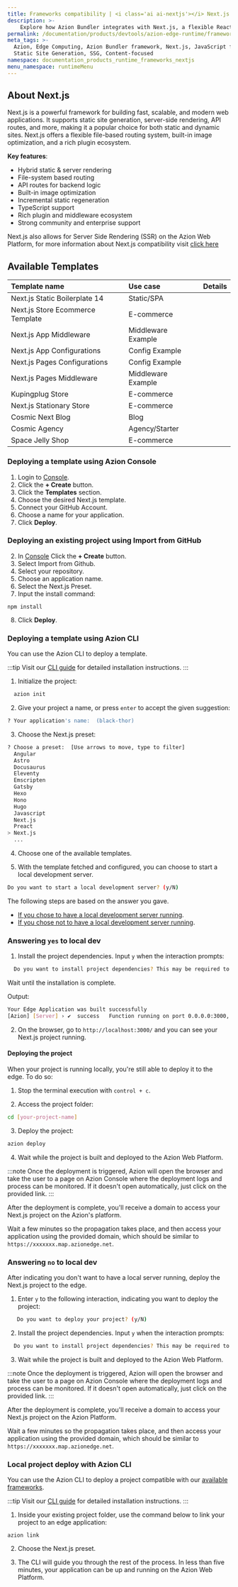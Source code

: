 ```yaml
---
title: Frameworks compatibility | <i class='ai ai-nextjs'></i> Next.js
description: >-
    Explore how Azion Bundler integrates with Next.js, a flexible React framework for building high-performance full-stack web applications.
permalink: /documentation/products/devtools/azion-edge-runtime/frameworks-compatibility/nextjs/
meta_tags: >-
  Azion, Edge Computing, Azion Bundler framework, Next.js, JavaScript frameworks,
  Static Site Generation, SSG, Content-focused
namespace: documentation_products_runtime_frameworks_nextjs
menu_namespace: runtimeMenu
---
```



## About Next.js

Next.js is a powerful framework for building fast, scalable, and modern web applications. It supports static site generation, server-side rendering, API routes, and more, making it a popular choice for both static and dynamic sites. Next.js offers a flexible file-based routing system, built-in image optimization, and a rich plugin ecosystem.

**Key features**:

- Hybrid static & server rendering
- File-system based routing
- API routes for backend logic
- Built-in image optimization
- Incremental static regeneration
- TypeScript support
- Rich plugin and middleware ecosystem
- Strong community and enterprise support

Next.js also allows for Server Side Rendering (SSR) on the Azion Web Platform, for more information about Next.js compatibility visit [click here](/en/documentation/devtools/azion-edge-runtime/compatibility/nextjs/)

## Available Templates

| Template name | Use case | Details |
|:-------------|:---------|:-----|
| Next.js Static Boilerplate 14 | Static/SPA | <LinkButton link="/en/documentation/products/templates/nextjs-static-boilerplate/" label="Learn more" severity="secondary" /> |
| Next.js Store Ecommerce Template | E-commerce | <LinkButton link="/en/documentation/products/templates/nextjs-store/" label="Learn more" severity="secondary" /> |
| Next.js App Middleware | Middleware Example | <LinkButton link="/en/documentation/products/templates/nextjs-app-midddleware/" label="Learn more" severity="secondary" /> |
| Next.js App Configurations | Config Example | <LinkButton link="/en/documentation/products/templates/nextjs-app-configurations/" label="Learn more" severity="secondary" /> |
| Next.js Pages Configurations | Config Example | <LinkButton link="/en/documentation/products/templates/nextjs-pages-configurations/" label="Learn more" severity="secondary" /> |
| Next.js Pages Middleware | Middleware Example | <LinkButton link="/en/documentation/products/templates/nextjs-pages-middleware/" label="Learn more" severity="secondary" /> |
| Kupingplug Store| E-commerce | <LinkButton link="/en/documentation/products/templates/kupingplug/" label="Learn more" severity="secondary" /> |
| Next.js Stationary Store | E-commerce | <LinkButton link="/en/documentation/products/templates/stationary-ecommerce/" label="Learn more" severity="secondary" /> |
| Cosmic Next Blog | Blog | <LinkButton link="/en/documentation/products/templates/cosmic-nextjs-blog/" label="Learn more" severity="secondary" /> |
| Cosmic Agency | Agency/Starter | <LinkButton link="/en/documentation/products/templates/cosmic-agency/" label="Learn more" severity="secondary" /> |
| Space Jelly Shop | E-commerce | <LinkButton link="/en/documentation/products/templates/space-jelly-shop/" label="Learn more" severity="secondary" /> |

### Deploying a template using Azion Console

1. Login to [Console](https://console.azion.com).
2. Click the **\+ Create** button.
3. Click the **Templates** section.
4. Choose the desired Next.js template.
5. Connect your GitHub Account.
6. Choose a name for your application.
7. Click **Deploy**.

### Deploying an existing project using Import from GitHub

2. In [Console](https://console.azion.com) Click the **\+ Create** button.
3. Select Import from Github.
4. Select your repository.
5. Choose an application name.
6. Select the Next.js Preset.
7. Input the install command:

```
npm install
```
8. Click **Deploy**.

### Deploying a template using Azion CLI

You can use the Azion CLI to deploy a template.

:::tip
Visit our [CLI guide](/en/documentation/products/azion-cli/overview/#installing-azion-cli) for detailed installation instructions.
:::

1. Initialize the project:

```sh 
  azion init
```

2. Give your project a name, or press `enter` to accept the given suggestion:

```sh 
? Your application's name:  (black-thor)
```

3. Choose the Next.js preset: 

```sh 
? Choose a preset:  [Use arrows to move, type to filter]
  Angular 
  Astro 
  Docusaurus
  Eleventy
  Emscripten
  Gatsby
  Hexo
  Hono
  Hugo
  Javascript
  Next.js
  Preact
> Next.js
  ...
```

4. Choose one of the available templates.

5. With the template fetched and configured, you can choose to start a local development server.

```sh 
Do you want to start a local development server? (y/N) 
```

The following steps are based on the answer you gave. 

- [If you chose to have a local development server running](/en/documentation/products/devtools/azion-edge-runtime/frameworks-compatibility/nextjs/#answering-yes-to-local-dev).
- [If you chose not to have a local development server running](/en/documentation/products/devtools/azion-edge-runtime/frameworks-compatibility/nextjs/#answering-no-to-local-dev).

### Answering `yes` to local dev

1. Install the project dependencies. Input `y` when the interaction prompts:

```sh 
  Do you want to install project dependencies? This may be required to start local development server (y/N)
```

Wait until the installation is complete.

Output:

```sh
Your Edge Application was built successfully
[Azion] [Server] › ✔  success   Function running on port 0.0.0.0:3000, url: http://localhost:3000
```

2. On the browser, go to `http://localhost:3000/` and you can see your Next.js project running.

#### Deploying the project

When your project is running locally, you're still able to deploy it to the edge. To do so:

1. Stop the terminal execution with `control + c`. 

2. Access the project folder:

```sh
cd [your-project-name] 
```

3. Deploy the project: 

```sh
azion deploy
```

4. Wait while the project is built and deployed to the Azion Web Platform.

:::note 
Once the deployment is triggered, Azion will open the browser and take the user to a page on Azion Console where the deployment logs and process can be monitored. If it doesn't open automatically, just click on the provided link.
::: 

After the deployment is complete, you'll receive a domain to access your Next.js project on the Azion's platform.

Wait a few minutes so the propagation takes place, and then access your application using the provided domain, which should be similar to `https://xxxxxxx.map.azionedge.net`.

### Answering `no` to local dev

After indicating you don't want to have a local server running, deploy the Next.js project to the edge.

1. Enter `y` to the following interaction, indicating you want to deploy the project:

```sh
   Do you want to deploy your project? (y/N) 
```

2. Install the project dependencies. Input `y` when the interaction prompts:

```sh 
  Do you want to install project dependencies? This may be required to deploy your project (y/N)
```

3. Wait while the project is built and deployed to the Azion Web Platform.

:::note 
Once the deployment is triggered, Azion will open the browser and take the user to a page on Azion Console where the deployment logs and process can be monitored. If it doesn't open automatically, just click on the provided link.
::: 
 
After the deployment is complete, you'll receive a domain to access your Next.js project on the Azion Platform.

Wait a few minutes so the propagation takes place, and then access your application using the provided domain, which should be similar to `https://xxxxxxx.map.azionedge.net`.

### Local project deploy with Azion CLI

You can use the Azion CLI to deploy a project compatible with our [available frameworks](/en/documentation/products/devtools/azion-edge-runtime/frameworks-compatibility/).

:::tip
Visit our [CLI guide](/en/documentation/products/azion-cli/overview/#installing-azion-cli) for detailed installation instructions.
:::

1. Inside your existing project folder, use the command below to link your project to an edge application:

```shell
azion link
```

2. Choose the Next.js preset.

3. The CLI will guide you through the rest of the process. In less than five minutes, your application can be up and running on the Azion Web Platform.
